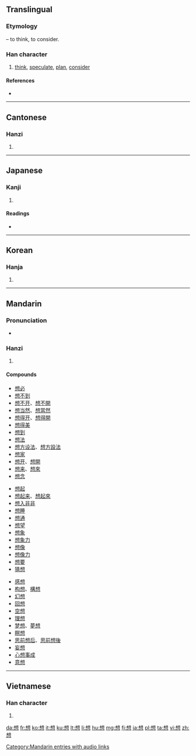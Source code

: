 {{also|xiang}}
==Translingual==
{{stroke order|strokes=13}}
{{stroke order|type=animate}}

===Etymology===
{{Han compound|相|心|t2=heart, mind|ls=psc|c1=p|c2=s}} – to think, to consider.

===Han character===
{{Han char|rn=61|rad=心|as=09|sn=13|four=4633<sub>0</sub>|canj=木山心 (DUP)|ids=⿱[[相]][[心]]}}

# [[think]], [[speculate]], [[plan]], [[consider]]

====References====
* {{Han ref|kx=0392.260|dkj=10858|dj=0728.100|hdz=42320.110|uh=60F3|ud=24819|bh=B751|bd=46929}}

----

==Cantonese==

===Hanzi===
{{yue-hanzi|jyut=|y=seung2}}

# {{defn|lang=yue|sort=心09}}

----

==Japanese==

===Kanji===
{{ja-kanji|grade=3|rs=心09}}

# {{defn|lang=ja|sort=心09}}

====Readings====
* {{ja-readings|on=[[そう]] (sō), [[そ]] (so)|kun=[[おもう]] (omou), [[おもい]] (omoi)}}

----

==Korean==

===Hanja===
{{ko-hanja|hangeul=상|eumhun=|rv=sang|mr=sang|y=sang}}

# {{defn|lang=ko|sort=心09}}

----

==Mandarin==

===Pronunciation===
* {{audio|zh-xiǎng.ogg|audio}}

===Hanzi===
{{cmn-hanzi|pin=[[xiǎng]] ([[xiang3]])|wg=hsiang<sup>3</sup>}}

# {{defn|lang=cmn|sort=心09}}

====Compounds====
{{top3}}
* [[想必]]
* [[想不到]]
* [[想不开]]、[[想不開]]
* [[想当然]]、[[想當然]]
* [[想得开]]、[[想得開]]
* [[想得美]]
* [[想到]]
* [[想法]]
* [[想方设法]]、[[想方設法]]
* [[想家]]
* [[想开]]、[[想開]]
* [[想来]]、[[想來]]
* [[想念]]
{{mid3}}
* [[想起]]
* [[想起来]]、[[想起來]]
* [[想入非非]]
* [[想睡]]
* [[想通]]
* [[想望]]
* [[想象]]
* [[想象力]]
* [[想像]]
* [[想像力]]
* [[想要]]
* [[猜想]]
{{mid3}}
* [[感想]]
* [[构想]]、[[構想]]
* [[幻想]]
* [[回想]]
* [[空想]]
* [[理想]]
* [[梦想]]、[[夢想]]
* [[瞑想]]
* [[思前想后]]、[[思前想後]]
* [[妄想]]
* [[心想事成]]
* [[意想]]
{{bottom}}

[[Category:Mandarin entries with audio links]]

----

==Vietnamese==

===Han character===
{{vi-hantu|tưởng|rs=心09}}

# {{defn|lang=vi|sort=心09}}

[[da:想]]
[[fr:想]]
[[ko:想]]
[[it:想]]
[[ku:想]]
[[lt:想]]
[[li:想]]
[[hu:想]]
[[mg:想]]
[[fj:想]]
[[ja:想]]
[[pl:想]]
[[ta:想]]
[[vi:想]]
[[zh:想]]